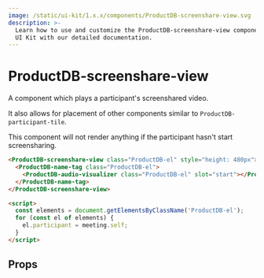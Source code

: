 ```yaml
---
image: /static/ui-kit/1.x.x/components/ProductDB-screenshare-view.svg
description: >-
  Learn how to use and customize the ProductDB-screenshare-view component in ProductDB's
  UI Kit with our detailed documentation.
---
```


# ProductDB-screenshare-view

A component which plays a participant's screenshared video.

It also allows for placement of other components similar to `ProductDB-participant-tile`.

This component will not render anything if the participant hasn't start screensharing.

```html
<ProductDB-screenshare-view class="ProductDB-el" style="height: 480px">
  <ProductDB-name-tag class="ProductDB-el">
    <ProductDB-audio-visualizer class="ProductDB-el" slot="start"></ProductDB-audio-visualizer>
  </ProductDB-name-tag>
</ProductDB-screenshare-view>

<script>
  const elements = document.getElementsByClassName('ProductDB-el');
  for (const el of elements) {
    el.participant = meeting.self;
  }
</script>
```

## Props

<PropsTable of="ProductDB-screenshare-view" />

<head>
  <title>UI Kit ProductDB-screenshare-view</title>
</head>
